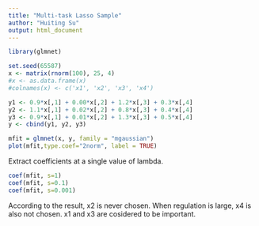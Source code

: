 ```yaml
---
title: "Multi-task Lasso Sample"
author: "Huiting Su"
output: html_document
---
```


```r
library(glmnet)
```

```r
set.seed(65587)
x <- matrix(rnorm(100), 25, 4)
#x <- as.data.frame(x)
#colnames(x) <- c('x1', 'x2', 'x3', 'x4')

y1 <- 0.9*x[,1] + 0.00*x[,2] + 1.2*x[,3] + 0.3*x[,4]
y2 <- 1.1*x[,1] + 0.02*x[,2] + 0.8*x[,3] + 0.4*x[,4]
y3 <- 0.9*x[,1] + 0.01*x[,2] + 1.3*x[,3] + 0.5*x[,4]
y <- cbind(y1, y2, y3)
```

```r
mfit = glmnet(x, y, family = "mgaussian")
plot(mfit,type.coef="2norm", label = TRUE)
```

Extract coefficients at a single value of lambda.
```r
coef(mfit, s=1)  
coef(mfit, s=0.1)  
coef(mfit, s=0.001)
```
According to the result, x2 is never chosen. When regulation is large, x4 is also not chosen. x1 and x3 are cosidered to be important. 



